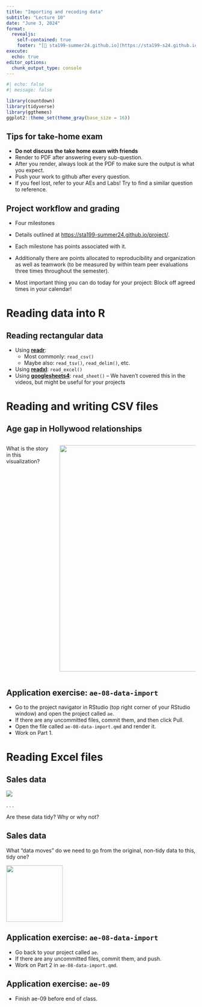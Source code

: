 ```yaml
---
title: "Importing and recoding data"
subtitle: "Lecture 10"
date: "June 3, 2024"
format: 
  revealjs:
    self-contained: true
    footer: "[🔗 sta199-summer24.github.io](https://sta199-s24.github.io/) &nbsp;·&nbsp; [❓ Ask on Ed](https://edstem.org/us/courses/59071/discussion/)"
execute: 
  echo: true
editor_options: 
  chunk_output_type: console
---
```




```r
#| echo: false
#| message: false

library(countdown)
library(tidyverse)
library(ggthemes)
ggplot2::theme_set(theme_gray(base_size = 16))
```


## Tips for take-home exam

- **Do not discuss the take home exam with friends **
- Render to PDF after answering every sub-question.
- After you render, always look at the PDF to make sure the output is what you expect. 
- Push your work to github after every question.
- If you feel lost, refer to your AEs and Labs! Try to find a similar question to reference.



## Project workflow and grading

- Four milestones

-   Details outlined at <https://sta199-summer24.github.io/project/>.

-   Each milestone has points associated with it.

-   Additionally there are points allocated to reproducibility and organization as well as teamwork (to be measured by within team peer evaluations three times throughout the semester).

-   Most important thing you can do today for your project: Block off agreed times in your calendar!

# Reading data into R

## Reading rectangular data

-   Using [**readr**](https://readr.tidyverse.org/):
    -   Most commonly: `read_csv()`
    -   Maybe also: `read_tsv()`, `read_delim()`, etc.
-   Using [**readxl**](https://readxl.tidyverse.org/): `read_excel()`
-   Using [**googlesheets4**](https://googlesheets4.tidyverse.org/): `read_sheet()` -- We haven't covered this in the videos, but might be useful for your projects

# Reading and writing CSV files

## Age gap in Hollywood relationships {.smaller}

::: columns
::: {.column width="25%"}
::: question
What is the story in this visualization?
:::
:::

::: {.column width="75%"}
![](images/hollywood-ages.jpeg){fig-align="center" width="600"}
:::
:::

## Application exercise: `ae-08-data-import` {.smaller}

::: appex
-   Go to the project navigator in RStudio (top right corner of your RStudio window) and open the project called `ae`.
-   If there are any uncommitted files, commit them, and then click Pull.
-   Open the file called `ae-08-data-import.qmd` and render it.
-   Work on Part 1.
:::

# Reading Excel files

## Sales data

![](https://sta199-s24.github.io/images/sales-excel.png)

. . .

::: question
Are these data tidy?
Why or why not?
:::

## Sales data

::: question
What "data moves" do we need to go from the original, non-tidy data to this, tidy one?
:::

![](https://sta199-s24.github.io/images/sales-2.png){width="150"}

## Application exercise: `ae-08-data-import` {.smaller}

::: appex
-   Go back to your project called `ae`.
-   If there are any uncommitted files, commit them, and push.
-   Work on Part 2 in `ae-08-data-import.qmd`.
:::

## Application exercise: `ae-09` {.smaller}

::: appex
-  Finish ae-09 before end of class.
:::


